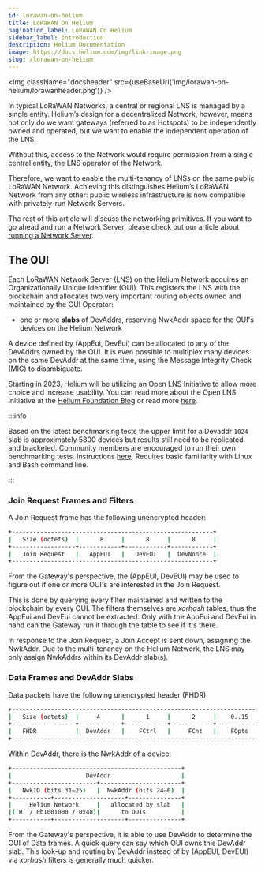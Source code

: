 ```yaml
---
id: lorawan-on-helium
title: LoRaWAN On Helium
pagination_label: LoRaWAN On Helium
sidebar_label: Introduction
description: Helium Documentation
image: https://docs.helium.com/img/link-image.png
slug: /lorawan-on-helium
---
```



<img className="docsheader" src={useBaseUrl('img/lorawan-on-helium/lorawanheader.png')} />

In typical LoRaWAN Networks, a central or regional LNS is managed by a single entity. Helium’s
design for a decentralized Network, however, means not only do we want gateways (referred to as
Hotspots) to be independently owned and operated, but we want to enable the independent operation of
the LNS.

Without this, access to the Network would require permission from a single central entity, the LNS
operator of the Network.

Therefore, we want to enable the multi-tenancy of LNSs on the same public LoRaWAN Network. Achieving
this distinguishes Helium’s LoRaWAN Network from any other: public wireless infrastructure is now
compatible with privately-run Network Servers.

The rest of this article will discuss the networking primitives. If you want to go ahead and run a
Network Server, please check out our article about
[running a Network Server](/use-the-network/run-a-network-server).

## The OUI

Each LoRaWAN Network Server (LNS) on the Helium Network acquires an Organizationally Unique
Identifier (OUI). This registers the LNS with the blockchain and allocates two very important
routing objects owned and maintained by the OUI Operator:

- one or more **slabs** of DevAddrs, reserving NwkAddr space for the OUI's devices on the Helium
  Network

A device defined by (AppEui, DevEui) can be allocated to any of the DevAddrs owned by the OUI. It is
even possible to multiplex many devices on the same DevAddr at the same time, using the Message
Integrity Check (MIC) to disambiguate.

Starting in 2023, Helium will be utilizing an Open LNS Initiative to allow more choice and increase
usability. You can read more about the Open LNS Initiative at the
[Helium Foundation Blog](https://medium.com/helium-foundation/scaling-iot-growth-with-heliums-open-lns-initiative-c906e6953d6d)
or read more [here](/iot/open-lns).

:::info

Based on the latest benchmarking tests the upper limit for a Devaddr `1024` slab is approximately
5800 devices but results still need to be replicated and bracketed. Community members are
encouraged to run their own benchmarking tests. Instructions
[here](/use-the-network/run-a-network-server/router-benchmarking). Requires basic familiarity with
Linux and Bash command line.

:::

### Join Request Frames and Filters

A Join Request frame has the following unencrypted header:

```bash
+---------------------------------------------------------+
|   Size (octets)  |      8     |      8     |      8     |
+------------------+------------+------------+------------+
|   Join Request   |   AppEUI   |   DevEUI   |  DevNonce  |
+---------------------------------------------------------+
```

From the Gateway's perspective, the (AppEUI, DevEUI) may be used to figure out if one or more OUI's
are interested in the Join Request.

This is done by querying every filter maintained and written to the blockchain by every OUI. The
filters themselves are _xorhash_ tables, thus the AppEui and DevEui cannot be extracted. Only with
the AppEui and DevEui in hand can the Gateway run it through the table to see if it's there.

In response to the Join Request, a Join Accept is sent down, assigning the NwkAddr. Due to the
multi-tenancy on the Helium Network, the LNS may only assign NwkAddrs within its DevAddr slab(s).

### Data Frames and DevAddr Slabs

Data packets have the following unencrypted header (FHDR):

```bash
+----------------------------------------------------------------------+
|   Size (octets)  |     4      |      1     |      2     |    0..15   |
+------------------+------------+------------+------------+------------+
|   FHDR           |  DevAddr   |    FCtrl   |     FCnt   |    FOpts   |
+----------------------------------------------------------------------+
```

Within DevAddr, there is the NwkAddr of a device:

```bash
+------------------------------------------------+
|                     DevAddr                    |
+------------------------+-----------------------+
|   NwkID (bits 31–25)   |  NwkAddr (bits 24–0)  |
+-----------+--------------------+---------------+
|     Helium Network     |   allocated by slab   |
|(‘H’ / 0b1001000 / 0x48)|      to OUIs          |
+-----------+--------------------+---------------+
```

From the Gateway's perspective, it is able to use DevAddr to determine the OUI of Data frames. A
quick query can say which OUI owns this DevAddr slab. This look-up and routing by DevAddr instead of
by \(AppEUI, DevEUI\) via _xorhash_ filters is generally much quicker.
